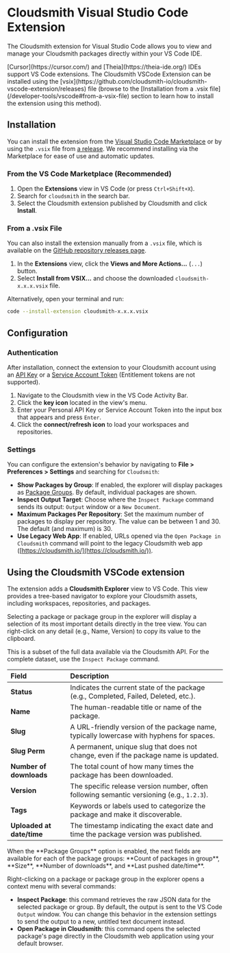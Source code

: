 

# Cloudsmith Visual Studio Code Extension

The Cloudsmith extension for Visual Studio Code allows you to view and manage your Cloudsmith packages directly within your VS Code IDE.

<Note variant="note" headline="Note">
[Cursor](https://cursor.com/) and [Theia](https://theia-ide.org/) IDEs support VS Code extensions. The Cloudsmith VSCode Extension can be installed using the [vsix](https://github.com/cloudsmith-io/cloudsmith-vscode-extension/releases) file (browse to the [Installation from a .vsix file](/developer-tools/vscode#from-a-vsix-file) section to learn how to install the extension using this method).
</Note>

<BlockImage src={overview} alt=""></BlockImage>

## Installation

You can install the extension from the [Visual Studio Code Marketplace](https://marketplace.visualstudio.com/items?itemName=Cloudsmith.cloudsmith-vsc) or by using the `.vsix` file from [a release](https://github.com/cloudsmith-io/cloudsmith-vscode-extension/releases). We recommend installing via the Marketplace for ease of use and automatic updates.

### From the VS Code Marketplace (Recommended)

1.  Open the **Extensions** view in VS Code (or press `Ctrl+Shift+X`).
2.  Search for `cloudsmith` in the search bar.
3.  Select the Cloudsmith extension published by Cloudsmith and click **Install**.

### From a .vsix File

You can also install the extension manually from a `.vsix` file, which is available on the [GitHub repository releases page](https://github.com/cloudsmith-io/cloudsmith-vscode-extension/releases).

1.  In the **Extensions** view, click the **Views and More Actions...** (`...`) button.
2.  Select **Install from VSIX...** and choose the downloaded `cloudsmith-x.x.x.vsix` file.

Alternatively, open your terminal and run:

```bash
code --install-extension cloudsmith-x.x.x.vsix
```

## Configuration

### Authentication

After installation, connect the extension to your Cloudsmith account using an [API Key](/accounts-and-teams/api-key) or a [Service Account Token](/accounts-and-teams/service-accounts) (Entitlement tokens are not supported).

1.  Navigate to the Cloudsmith view in the VS Code Activity Bar.
2.  Click the **key icon** located in the view's menu.
3.  Enter your Personal API Key or Service Account Token into the input box that appears and press `Enter`.
4.  Click the **connect/refresh icon** to load your workspaces and repositories.

<BlockImage src={configure} alt=""></BlockImage>

### Settings

You can configure the extension's behavior by navigating to **File > Preferences > Settings** and searching for `Cloudsmith`:

- **Show Packages by Group**: If enabled, the explorer will display packages as [Package Groups](/artifact-management/package-groups). By default, individual packages are shown.
- **Inspect Output Target**: Choose where the `Inspect Package` command sends its output: `Output` window or a `New Document`.
- **Maximum Packages Per Repository**: Set the maximum number of packages to display per repository. The value can be between 1 and 30. The default (and maximum) is 30.
- **Use Legacy Web App**: If enabled, URLs opened via the `Open Package in Cloudsmith` command will point to the legacy Cloudsmith web app ([https://cloudsmith.io/](https://cloudsmith.io/)).

## Using the Cloudsmith VSCode extension

The extension adds a **Cloudsmith Explorer** view to VS Code. This view provides a tree-based navigator to explore your Cloudsmith assets, including workspaces, repositories, and packages.

Selecting a package or package group in the explorer will display a selection of its most important details directly in the tree view. You can right-click on any detail (e.g., Name, Version) to copy its value to the clipboard.

This is a subset of the full data available via the Cloudsmith API. For the complete dataset, use the `Inspect Package` command.

| Field                 | Description                                                                          |
| :-------------------- | :----------------------------------------------------------------------------------- |
| **Status** | Indicates the current state of the package (e.g., Completed, Failed, Deleted, etc.).     |
| **Name** | The human-readable title or name of the package.                                     |
| **Slug** | A URL-friendly version of the package name, typically lowercase with hyphens for spaces. |
| **Slug Perm** | A permanent, unique slug that does not change, even if the package name is updated.  |
| **Number of downloads** | The total count of how many times the package has been downloaded.                   |
| **Version** | The specific release version number, often following semantic versioning (e.g., `1.2.3`). |
| **Tags** | Keywords or labels used to categorize the package and make it discoverable.          |
| **Uploaded at date/time**| The timestamp indicating the exact date and time the package version was published.    |

<Note variant="note" headline="Package Group fields">
When the **Package Groups** option is enabled, the next fields are available for each of the package groups: **Count of packages in group**, **Size**, **Number of downloads**, and **Last pushed date/time**.
</Note>

Right-clicking on a package or package group in the explorer opens a context menu with several commands:
- **Inspect Package**: this command retrieves the raw JSON data for the selected package or group. By default, the output is sent to the VS Code `Output` window. You can change this behavior in the extension settings to send the output to a new, untitled text document instead.
- **Open Package in Cloudsmith**: this command opens the selected package's page directly in the Cloudsmith web application using your default browser.
